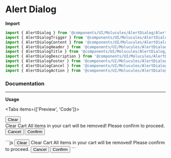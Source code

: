 

# Alert Dialog

**Import**

```js
import { AlertDialog } from '@components/UI/Molucules/AlertDialog/AlertDialog';
import { AlertDialogTrigger } from '@components/UI/Molucules/AlertDialog/AlertDialogTrigger';
import { AlertDialogContent } from '@components/UI/Molucules/AlertDialog/AlertDialogContent';
import { AlertDialogHeader } from '@components/UI/Molucules/AlertDialog/AlertDialogHeader';
import { AlertDialogTitle } from '@components/UI/Molucules/AlertDialog/AlertDialogTitle';
import { AlertDialogDescription } from '@components/UI/Molucules/AlertDialog/AlertDialogDescription';
import { AlertDialogFooter } from '@components/UI/Molucules/AlertDialog/AlertDialogFooter';
import { AlertDialogCancel } from '@components/UI/Molucules/AlertDialog/AlertDialogCancel';
import { AlertDialogAction } from '@components/UI/Molucules/AlertDialog/AlertDialogAction';
```

### Documentation

---

**Usage**

<Tabs items={['Preview', 'Code']}>
  <Tab>
    <AlertDialog>
      <AlertDialogTrigger asChild>    
        <div className='w-full flex justify-center'>
          <Button variant='dotted' size='sm'>
            Clear
          </Button>
        </div>
      </AlertDialogTrigger>
      <AlertDialogContent>
        <AlertDialogHeader>
          <AlertDialogTitle>Clear Cart</AlertDialogTitle>
          <AlertDialogDescription>
            All items in your cart will be removed! Please confirm to proceed.
          </AlertDialogDescription>
        </AlertDialogHeader>
        <AlertDialogFooter>
          <AlertDialogCancel>
            <Button
              variant='danger'
              className='border border-danger bg-transparent text-danger'
            >
              Cancel
            </Button>
          </AlertDialogCancel>
          <AlertDialogAction>
            <Button variant='danger'>
              Confirm
            </Button>
          </AlertDialogAction>
        </AlertDialogFooter>
      </AlertDialogContent>
    </AlertDialog>

  </Tab>
  <Tab>
    ```js
    <AlertDialog>
      <AlertDialogTrigger asChild>
        <Button variant='dotted' size='sm'>
          Clear
        </Button>
      </AlertDialogTrigger>
      <AlertDialogContent>
        <AlertDialogHeader>
          <AlertDialogTitle>Clear Cart</AlertDialogTitle>
          <AlertDialogDescription>
            All items in your cart will be removed! Please confirm to proceed.
          </AlertDialogDescription>
        </AlertDialogHeader>
        <AlertDialogFooter>
          <AlertDialogCancel>
            <Button
              variant='danger'
              className='border border-danger bg-transparent text-danger'
            >
              Cancel
            </Button>
          </AlertDialogCancel>
          <AlertDialogAction>
            <Button variant='danger' >
              Confirm
            </Button>
          </AlertDialogAction>
        </AlertDialogFooter>
      </AlertDialogContent>
    </AlertDialog>
    ```
  </Tab>
</Tabs>
